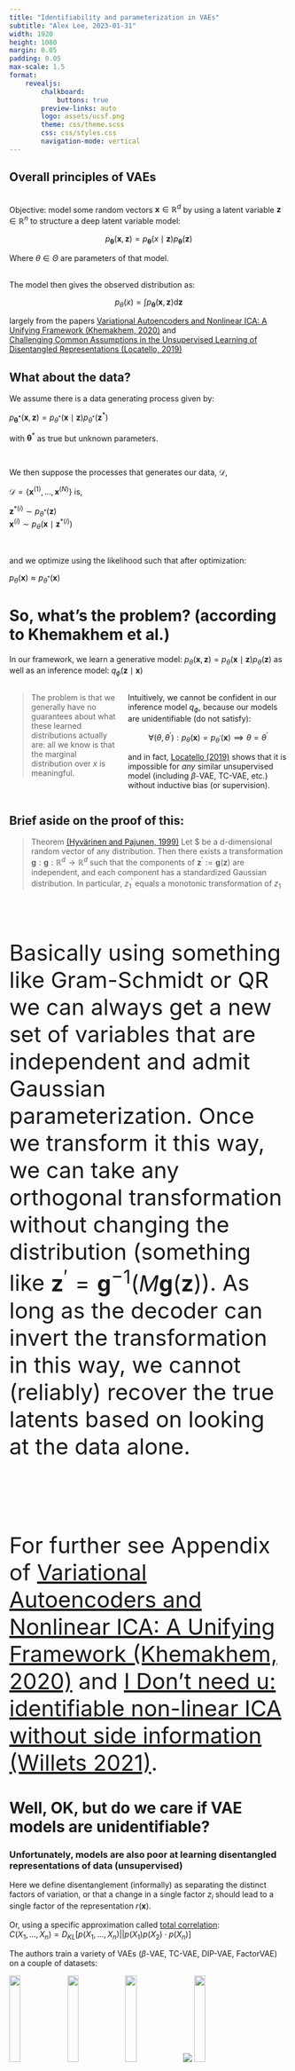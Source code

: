 ```yaml
---
title: "Identifiability and parameterization in VAEs"
subtitle: "Alex Lee, 2023-01-31"
width: 1920
height: 1080
margin: 0.05
padding: 0.05
max-scale: 1.5
format:
    revealjs:
        chalkboard:
            buttons: true
        preview-links: auto
        logo: assets/ucsf.png
        theme: css/theme.scss
        css: css/styles.css
        navigation-mode: vertical
---
```




## Overall principles of VAEs 
  
<br>
Objective: model some random vectors $\mathbf{x}  \in \mathbb{R}^d$ by using a latent variable $\mathbf{z} \in \mathbb{R}^n$ to structure a deep latent variable model:

$$p_\mathbf{\theta}(\mathbf{x}, \mathbf{z}) = p_\mathbf{\theta}(x \mid\mathbf{z})p_\mathbf{\theta}(\mathbf{z})$$  

::: {.centered}
Where $\theta \in \Theta$ are parameters of that model.  

<br> 
The model then gives the observed distribution as: 
:::

$$p_\theta(x) = \int p_{\mathbf{\theta}}(\mathbf{x}, \mathbf{z}) \mathrm{d}\mathbf{z}$$

::: {.footer}
largely from the papers [Variational Autoencoders and Nonlinear ICA: A Unifying 
Framework (Khemakhem, 2020)](https://arxiv.org/abs/1907.04809) and  
[Challenging Common Assumptions in the Unsupervised Learning of Disentangled Representations (Locatello, 2019)](https://arxiv.org/abs/1811.12359)
:::


## What about the data?

::: {font-size=2.5rem}

::: {.centered}
We assume there is a data generating process given by:  

$p_{\mathbf{\theta^\ast}}(\mathbf{x}, \mathbf{z}) = p_{\theta^\ast}(\mathbf{x}\mid\mathbf{z}) p_{\theta^\ast}(\mathbf{z}^\ast)$  

with $\mathbf{\theta}^\ast$ as true but unknown parameters.  

<br>

We then suppose the processes that generates our data, $\mathcal{D}$,

$\mathcal{D} = \{\mathbf{x}^{(1)}, ..., \mathbf{x}^{(\mathit{N})}\}$ is,  


$\mathbf{z}^{\ast(i)} \sim p_{\theta^\ast}(\mathbf{z})$  
$\mathbf{x}^{(i)} \sim p_{\theta} (\mathbf{x} \mid \mathbf{z}^{\ast(i)})$  
  
  
<br> 


and we optimize using the likelihood such that after optimization:  

$p_{\theta}(\mathbf{x}) \approx p_{\theta^{\ast}}(\mathbf{x})$

:::
:::

# So, what's the problem? (according to Khemakhem et al.)

::: {.centered}
In our framework, we learn a generative model:  $p_\theta (\mathbf{x}, \mathbf{z}) = p_\theta (\mathbf{x} \mid \mathbf{z}) p_\theta (\mathbf{z})$
as well as an inference model:  $q_\phi (\mathbf{z} \mid \mathbf{x})$
:::


::: {.columns}

::: {.column width="40%" .fragment fragment-index=1}
> The problem is that we generally have no guarantees about what these learned distributions actually are: all we know is that the marginal distribution over $x$ is meaningful.
:::

::: {.column width="60%" text-align="center" justify-content="center"}

<div class="fragment" data-fragment-index=2>
Intuitively, we cannot be confident in our inference model $q_\phi$, because our models are unidentifiable (do not satisfy): 

$$\forall(\theta, \theta^{\prime}) : p_\theta(\mathbf{x}) = p_{\theta^\prime} (\mathbf{x}) \implies \theta = \theta^{\prime} $$
</div>

<div class="fragment" data-fragment-index=3>
and in fact, [Locatello (2019)](https://arxiv.org/pdf/1811.12359.pdf) shows that it is impossible for *any* similar unsupervised model (including $\beta$-VAE, TC-VAE, etc.)
without inductive bias (or supervision).
</div>

:::
:::

## Brief aside on the proof of this: {font-size="2rem"}

> Theorem [(Hyvärinen and Pajunen, 1999)](https://doi.org/10.1016/S0893-6080(98)00140-3)
Let $\mathbf{z} be a d-dimensional random vector of any distribution. Then there exists a transformation $\mathbf{g}: \mathbf{g}: \mathbb{R}^d \rightarrow \mathbb{R}^d$
such that the components of $\mathbf{z}^{\prime} := \mathbf{g}(\mathbf{z})$ are independent, and each component has a standardized Gaussian distribution. In particular, 
$z_{1}^{\prime}$ equals a monotonic transformation of $z_1$

 
<div style="font-size: 2.5rem;"> 

<br>
Basically using something like Gram-Schmidt or QR we can always get a new set of variables that are independent and admit Gaussian parameterization. Once we transform 
it this way, we can take any orthogonal transformation without changing the distribution (something like $\mathbf{z}^{\prime} = \mathbf{g}^{-1}(M\mathbf{g}(\mathbf{z})$). 
As long as the decoder can invert the transformation in this way, we cannot (reliably) recover the true latents based on looking at the data alone.  

<br>

For further see Appendix of [Variational Autoencoders and Nonlinear ICA: A Unifying Framework (Khemakhem, 2020)](https://arxiv.org/abs/1907.04809) and [I Don't need u: identifiable non-linear ICA without side information (Willets 2021)](https://arxiv.org/abs/2106.05238).

</div>

# Well, OK, but do we care if VAE models are unidentifiable?
<h3> Unfortunately, models are also poor at learning disentangled representations of data (unsupervised) </h3>  

<div class="r-stack">
<div class="fragment fade-in-then-out">
Here we define disentanglement (informally) as separating the distinct factors of variation, or that a change in a single factor $z_i$ should lead to a single factor of the representation $r(\mathbf{x})$.
<br> <br>
Or, using a specific approximation called <u>total correlation</u>:<br> $C(X_1, ..., X_n) = D_{KL} [p(X_1, ..., X_n) || p(X_1)p(X_2) \cdot p(X_n)]$
</div>

<div class="fragment fade-in-then-out">
The authors train a variety of VAEs ($\beta$-VAE, TC-VAE, DIP-VAE, FactorVAE) on a couple of datasets: 

<div class="display: flex; flex-direction: row; max-width: 300rem; width: 300rem; margin: auto">

<img src="https://i.imgur.com/shVORrA.jpg" style="height: 20%; width: 20%">
<img src="https://i.imgur.com/IxZn6Ao.jpg" style="height: 20%; width: 20%">
<img src="https://i.imgur.com/JGmPDa6.jpg" style="height: 20%; width: 20%">
<img src="assets/3dshapes.gif">
<img src="https://i.imgur.com/GWN0sx9.jpg" style="height: 20%; width: 20%">
<p>
Note that each of these has as "labels" the ground-truth factors of variation.
</p>
</div>

</div>


<div class="fragment fade-in" style="text-align: center">
$C(X_1, ..., X_n) = D_{KL} [p(X_1, ..., X_n) || p(X_1)p(X_2) \cdot p(X_n)]$

<div style="display: flex; flex-direction: row">

<div style="margin: 0; padding: 0">
<img src="assets/tc-exp.png" style="width: 150%; height: 150%; max-width: 138%; max-height: 138%; position: relative; left: -15rem">
</div>

<div style="margin: 0; padding: 0; font-size: 2rem; max-width: 44rem; display: flex; align-items; position: relative; left: 10rem">
<br>

<ul style="position: relative; top: 2rem; font-size: 2.5rem">
<li> as regularization goes up (think of $\beta$-VAE), $z$ are disentangled--but only with random sampling
<li> however, the correlation actually increases when we select the average representation (as we usually do)</li>
<li> disentanglement mildly correlates with downstream accuracy </li>
</ul>
</div>


</div>

</div>

</div>

# What is to be done about this?



